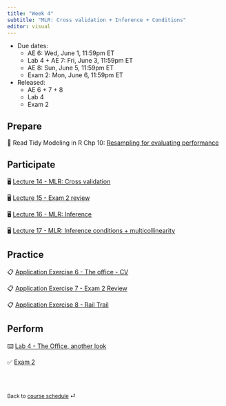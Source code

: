 ```yaml
---
title: "Week 4"
subtitle: "MLR: Cross validation + Inference + Conditions"
editor: visual
---
```


::: callout-important
-   Due dates:
    -   AE 6: Wed, June 1, 11:59pm ET
    -   Lab 4 + AE 7: Fri, June 3, 11:59pm ET
    -   AE 8: Sun, June 5, 11:59pm ET
    -   Exam 2: Mon, June 6, 11:59pm ET
-   Released:
    -   AE 6 + 7 + 8
    -   Lab 4
    -   Exam 2
:::

## Prepare

📖 Read Tidy Modeling in R Chp 10: [Resampling for evaluating performance](https://www.tmwr.org/resampling.html)


## Participate

🖥️ [Lecture 14 - MLR: Cross validation](/slides/lec-14.html)

🖥️ [Lecture 15 - Exam 2 review](/slides/lec-15.html)

🖥️ [Lecture 16 - MLR: Inference](/slides/lec-16.html)

🖥️ [Lecture 17 - MLR: Inference conditions + multicollinearity](/slides/lec-17.html)

## Practice

📋 [Application Exercise 6 - The office - CV](/ae/ae-6-the-office-cv.html)

📋 [Application Exercise 7 - Exam 2 Review](/ae/ae-7-exam-2-review.html)

📋 [Application Exercise 8 - Rail Trail](/ae/ae-8-rail-trail.html)


## Perform

⌨️ [Lab 4 - The Office, another look](labs/lab-4.html)

✅ [Exam 2](/exams/exam-2.html)

<br><br>

::: {style="font-size: 0.875em;"}
Back to [course schedule](/ "Course schedule") ⏎
:::
